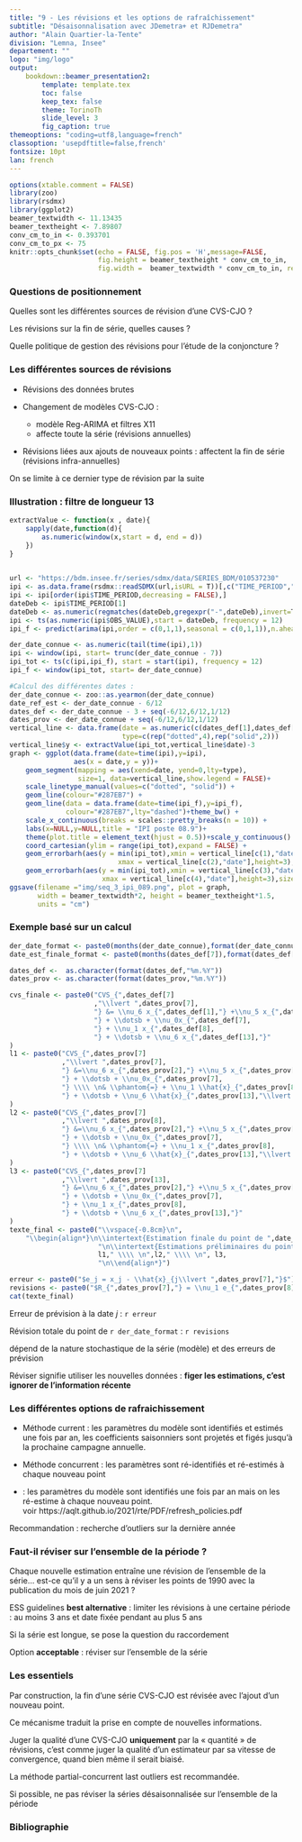 ```yaml
---
title: "9 - Les révisions et les options de rafraîchissement"
subtitle: "Désaisonnalisation avec JDemetra+ et RJDemetra"
author: "Alain Quartier-la-Tente"
division: "Lemna, Insee"
departement: ""
logo: "img/logo"
output: 
    bookdown::beamer_presentation2:
        template: template.tex
        toc: false
        keep_tex: false
        theme: TorinoTh
        slide_level: 3
        fig_caption: true
themeoptions: "coding=utf8,language=french"
classoption: 'usepdftitle=false,french'
fontsize: 10pt
lan: french
---
```


```r
options(xtable.comment = FALSE)
library(zoo)
library(rsdmx)
library(ggplot2)
beamer_textwidth <- 11.13435
beamer_textheight <- 7.89807
conv_cm_to_in <- 0.393701
conv_cm_to_px <- 75
knitr::opts_chunk$set(echo = FALSE, fig.pos = 'H',message=FALSE,
                      fig.height = beamer_textheight * conv_cm_to_in,
                      fig.width =  beamer_textwidth * conv_cm_to_in, results = 'asis')
```

### Questions de positionnement

Quelles sont les différentes sources de révision d'une CVS-CJO ?
\vfill

Les révisions sur la fin de série, quelles causes ?
\vfill

Quelle politique de gestion des révisions pour l'étude de la conjoncture ?


### Les différentes sources de révisions

- Révisions des données brutes  

- Changement de modèles CVS-CJO :  
    + modèle Reg-ARIMA et filtres X11  
    + affecte toute la série (révisions annuelles)  
    
- Révisions liées aux ajouts de nouveaux points : affectent la fin de série (révisions infra-annuelles)  

On se limite à ce dernier type de révision par la suite

### Illustration : filtre de longueur 13
```r
extractValue <- function(x , date){
    sapply(date,function(d){
        as.numeric(window(x,start = d, end = d))
    })
}
    

url <- "https://bdm.insee.fr/series/sdmx/data/SERIES_BDM/010537230"
ipi <- as.data.frame(rsdmx::readSDMX(url,isURL = T))[,c("TIME_PERIOD","OBS_VALUE")]
ipi <- ipi[order(ipi$TIME_PERIOD,decreasing = FALSE),]
dateDeb <- ipi$TIME_PERIOD[1]
dateDeb <- as.numeric(regmatches(dateDeb,gregexpr("-",dateDeb),invert=T)[[1]])
ipi <- ts(as.numeric(ipi$OBS_VALUE),start = dateDeb, frequency = 12)
ipi_f <- predict(arima(ipi,order = c(0,1,1),seasonal = c(0,1,1)),n.ahead = 12)$pred

der_date_connue <- as.numeric(tail(time(ipi),1))
ipi <- window(ipi, start= trunc(der_date_connue - 7))
ipi_tot <- ts(c(ipi,ipi_f), start = start(ipi), frequency = 12)
ipi_f <- window(ipi_tot, start= der_date_connue)

#Calcul des différentes dates :
der_date_connue <- zoo::as.yearmon(der_date_connue)
date_ref_est <- der_date_connue - 6/12
dates_def <- der_date_connue - 3 + seq(-6/12,6/12,1/12)
dates_prov <- der_date_connue + seq(-6/12,6/12,1/12)
vertical_line <- data.frame(date = as.numeric(c(dates_def[1],dates_def[13], dates_prov[1],dates_prov[13],dates_def[7],dates_prov[7])),
                            type=c(rep("dotted",4),rep("solid",2)))
vertical_line$y <- extractValue(ipi_tot,vertical_line$date)-3
graph <- ggplot(data.frame(date=time(ipi),y=ipi),
                aes(x = date,y = y))+
    geom_segment(mapping = aes(xend=date, yend=0,lty=type), 
                 size=1, data=vertical_line,show.legend = FALSE)+
    scale_linetype_manual(values=c("dotted", "solid")) + 
    geom_line(colour="#287EB7") + 
    geom_line(data = data.frame(date=time(ipi_f),y=ipi_f),
              colour="#287EB7",lty="dashed")+theme_bw() + 
    scale_x_continuous(breaks = scales::pretty_breaks(n = 10)) +
    labs(x=NULL,y=NULL,title = "IPI poste 08.9")+
    theme(plot.title = element_text(hjust = 0.5))+scale_y_continuous() + 
    coord_cartesian(ylim = range(ipi_tot),expand = FALSE) + 
    geom_errorbarh(aes(y = min(ipi_tot),xmin = vertical_line[c(1),"date"],
                           xmax = vertical_line[c(2),"date"],height=3),size=1) +
    geom_errorbarh(aes(y = min(ipi_tot),xmin = vertical_line[c(3),"date"],
                       xmax = vertical_line[c(4),"date"],height=3),size=1)
ggsave(filename ="img/seq_3_ipi_089.png", plot = graph,
       width = beamer_textwidth*2, height = beamer_textheight*1.5,
       units = "cm")
```

\includegraphics[width=\textwidth]{img/seq_3_ipi_089.png}

### Exemple basé sur un calcul
\small

```r
der_date_format <- paste0(months(der_date_connue),format(der_date_connue," %Y"))
date_est_finale_format <- paste0(months(dates_def[7]),format(dates_def[7]," %Y"))

dates_def <-  as.character(format(dates_def,"%m.%Y"))
dates_prov <- as.character(format(dates_prov,"%m.%Y"))

cvs_finale <- paste0("CVS_{",dates_def[7]
                     ,"\\lvert ",dates_prov[7],
                     "} &= \\nu_6 x_{",dates_def[1],"} +\\nu_5 x_{",dates_def[2],
                     "} + \\dotsb + \\nu_0x_{",dates_def[7],
                     "} + \\nu_1 x_{",dates_def[8],
                     "} + \\dotsb + \\nu_6 x_{",dates_def[13],"}"
)
l1 <- paste0("CVS_{",dates_prov[7]
             ,"\\lvert ",dates_prov[7],
             "} &=\\nu_6 x_{",dates_prov[2],"} +\\nu_5 x_{",dates_prov[3],
             "} + \\dotsb + \\nu_0x_{",dates_prov[7],
             "} \\\\ \n& \\phantom{=} + \\nu_1 \\hat{x}_{",dates_prov[8],"\\lvert ",dates_prov[7],
             "} + \\dotsb + \\nu_6 \\hat{x}_{",dates_prov[13],"\\lvert ",dates_prov[7],"}"
)
l2 <- paste0("CVS_{",dates_prov[7]
             ,"\\lvert ",dates_prov[8],
             "} &=\\nu_6 x_{",dates_prov[2],"} +\\nu_5 x_{",dates_prov[3],
             "} + \\dotsb + \\nu_0x_{",dates_prov[7],
             "} \\\\ \n& \\phantom{=} + \\nu_1 x_{",dates_prov[8],
             "} + \\dotsb + \\nu_6 \\hat{x}_{",dates_prov[13],"\\lvert ",dates_prov[8],"}"
)
l3 <- paste0("CVS_{",dates_prov[7]
             ,"\\lvert ",dates_prov[13],
             "} &=\\nu_6 x_{",dates_prov[2],"} +\\nu_5 x_{",dates_prov[3],
             "} + \\dotsb + \\nu_0x_{",dates_prov[7],
             "} + \\nu_1 x_{",dates_prov[8],
             "} + \\dotsb + \\nu_6 x_{",dates_prov[13],"}"
)
texte_final <- paste0("\\vspace{-0.8cm}\n",
    "\\begin{align*}\n\\intertext{Estimation finale du point de ",date_est_finale_format," :}\n",cvs_finale,
                      "\n\\intertext{Estimations préliminaires du point de ",der_date_format,":}\n",
                      l1," \\\\ \n",l2," \\\\ \n", l3,
                      "\n\\end{align*}")

erreur <- paste0("$e_j = x_j - \\hat{x}_{j\\lvert ",dates_prov[7],"}$")
revisions <- paste0("$R_{",dates_prov[7],"} = \\nu_1 e_{",dates_prov[8],"} + \\dotsb + \\nu_5 e_{",dates_prov[12],"} + \\nu_6 e_{",dates_prov[13],"}$")
cat(texte_final)
```


Erreur de prévision à la date $j$ : `r erreur`

Révision totale du point de `r der_date_format` : `r revisions` 

dépend de la nature stochastique de la série (modèle) et des erreurs de prévision

Réviser signifie utiliser les nouvelles données :
**figer les estimations, c'est ignorer de l'information récente**

### Les différentes options de rafraichissement

+ Méthode current : les paramètres du modèle sont identifiés et estimés une fois par an, les coefficients saisonniers sont projetés et figés jusqu'à la prochaine campagne annuelle.  

+ Méthode concurrent : les paramètres sont ré-identifiés et ré-estimés à chaque nouveau point

+ \highlightbf{Méthode partial-concurrent} : les paramètres du modèle sont identifiés une fois par an mais on les ré-estime à chaque nouveau point.   
\faArrowCircleRight{} voir https://aqlt.github.io/2021/rte/PDF/refresh_policies.pdf

Recommandation : recherche d'outliers sur la dernière année

### Faut-il réviser sur l'ensemble de la période ?

Chaque nouvelle estimation entraîne une révision de l'ensemble de la série... est-ce qu'il y a un sens à réviser les points de 1990 avec la publication du mois de juin 2021 ? \pause

\bigskip

ESS guidelines **best alternative** : limiter les révisions à une certaine période : au moins 3 ans et date fixée pendant au plus 5 ans  

\faArrowCircleRight{} Si la série est longue, se pose la question du raccordement

\bigskip

Option **acceptable** :  réviser sur l'ensemble de la série

### Les essentiels

Par construction, la fin d'une série CVS-CJO est révisée avec l'ajout d'un nouveau point.

Ce mécanisme traduit la prise en compte de nouvelles informations.

Juger la qualité d'une CVS-CJO **uniquement** par la « quantité » de révisions, c'est comme juger la qualité d'un estimateur par sa vitesse de convergence, quand bien même il serait biaisé.

La méthode partial-concurrent last outliers est recommandée.

Si possible, ne pas réviser la séries désaisonnalisée sur l'ensemble de la période


### Bibliographie

\begin{thebibliography}{999}
\bibitem[Eurostat (2015)]{E2015} Eurostat (2015), The ESS guidelines for seasonal adjustment, Eurostat manuals and guidelines, Product Code: KS-GQ-15-001. \url{http://ec.europa.eu/eurostat/web/products-manuals-and-guidelines/-/KS-GQ-15-001}.
\bibitem[Pham et Quartier-la-Tente (2018)]{PQLT2018} Pham, H., Quartier-la-Tente, A. (2018), Désaisonnaliser les séries très longues par sous-période, gains et choix de la longueur de traitement - exemple des séries de l'IPI, Actes des $13^{\mbox{\tiny èmes}}$ Journées de Méthodologie Statistique. 
\end{thebibliography}



